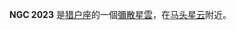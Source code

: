 {{Unreferenced|time=2020-03-07T05:48:47+00:00}}
{{NGCInfoBox|NGCID=NGC 2023|發現者=弗里德里希·威廉·赫歇爾|發現日期=1785年1月6日|其他編號=LBN 954|曆元=J2000.0|赤經=5時41分38.2秒
|赤緯=-2°15'33"|星座=猎户座|星體=彌散星雲|星等=|表面亮度=|藍等=}}

'''NGC 2023''' 是[[猎户座|猎户座]]的一個[[彌散星雲|彌散星雲]]，在[[马头星云|马头星云]]附近。

{{NGCReference|2023}}
{{Catalogs|NGC=2023}}

{{Star-stub}}